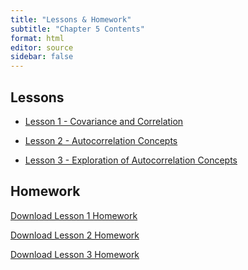```yaml
---
title: "Lessons & Homework"
subtitle: "Chapter 5 Contents"
format: html
editor: source
sidebar: false
---
```


::: {.callout-tip icon=false}

## Lessons

-   [Lesson 1 - Covariance and Correlation](chapter_5_lesson_1_class.html)

-   [Lesson 2 - Autocorrelation Concepts](chapter_5_lesson_2_class.html)

-   [Lesson 3 - Exploration of Autocorrelation Concepts](chapter_5_lesson_3_class.html)

:::


::: {.callout-note icon=false}

## Homework

<!-- ## need to update href link to correct files when we get them -->


<a href="https://tbrost.github.io/BYUI-Timeseries-Drafts/Homework/HW1_2.qmd" download="TS_HW_5_1.qmd"> Download Lesson 1 Homework </a>

<a href="https://tbrost.github.io/BYUI-Timeseries-Drafts/Homework/HW1_2.qmd" download="TS_HW_5_2.qmd"> Download Lesson 2 Homework </a>

<a href="https://tbrost.github.io/BYUI-Timeseries-Drafts/Homework/HW1_2.qmd" download="TS_HW_5_3.qmd"> Download Lesson 3 Homework </a>

:::
